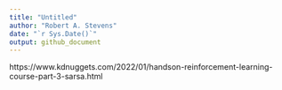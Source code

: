 ```yaml
---
title: "Untitled"
author: "Robert A. Stevens"
date: "`r Sys.Date()`"
output: github_document
---
```


https://www.kdnuggets.com/2022/01/handson-reinforcement-learning-course-part-3-sarsa.html 

